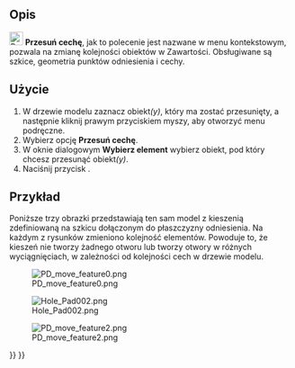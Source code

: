 <languages/>

{{Docnav
|[[PartDesign_MoveFeature/pl|Przesuń cechę do innej zawartości]]
|[[PartDesign_Preferences/pl|Ustawienia]]
|[[PartDesign_Workbench/pl|środowisko pracy Projekt Części]]
|IconL=PartDesign_MoveFeature.svg
|IconR=Preferences-part_design.svg
|IconC=Workbench_PartDesign.svg
}}

{{GuiCommand/pl
|Name=PartDesign MoveFeatureInTree
|Name/pl=Projekt Części: Przesuń cechę
|MenuLocation=Menu kontekstowe → Przesuń cechę
|Workbenches=[[PartDesign_Workbench/pl|Projekt Części]]
|Version=0.17
|SeeAlso=[[PartDesign_MoveTip/pl|Ustaw czubek]], [[PartDesign_MoveFeature/pl|Przesuń cechę do innej zawartości]]
}}

<span id="Description"></span>
==Opis==

[[File:PartDesign_MoveFeatureInTree.svg|24px]] '''Przesuń cechę''', jak to polecenie jest nazwane w menu kontekstowym, pozwala na zmianę kolejności obiektów w Zawartości. Obsługiwane są szkice, geometria punktów odniesienia i cechy.

<span id="Usage"></span>
==Użycie==

# W drzewie modelu zaznacz obiekt''(y)'', który ma zostać przesunięty, a następnie kliknij prawym przyciskiem myszy, aby otworzyć menu podręczne.
# Wybierz opcję '''Przesuń cechę'''.
# W oknie dialogowym '''Wybierz element''' wybierz obiekt, pod który chcesz przesunąć obiekt''(y)''.
# Naciśnij przycisk {{Button|OK}}.

<span id="Example"></span>
==Przykład==

Poniższe trzy obrazki przedstawiają ten sam model z kieszenią zdefiniowaną na szkicu dołączonym do płaszczyzny odniesienia. Na każdym z rysunków zmieniono kolejność elementów. Powoduje to, że kieszeń nie tworzy żadnego otworu lub tworzy otwory w różnych wyciągnięciach, w zależności od kolejności cech w drzewie modelu.

[[File:PD_move_feature0.png|none]]

[[File:Hole_Pad002.png|none]]

[[File:PD_move_feature2.png|none]]


{{Docnav
|[[PartDesign_MoveFeature/pl|Przesuń cechę do innej zawartości]]
|[[PartDesign_Preferences/pl|Ustawienia]]
|[[PartDesign_Workbench/pl|środowisko pracy Projekt Części]]
|IconL=PartDesign_MoveFeature.svg
|IconR=Preferences-part_design.svg
|IconC=Workbench_PartDesign.svg
}}

{{PartDesign Tools navi{{#translation:}}}}
{{Userdocnavi{{#translation:}}}}